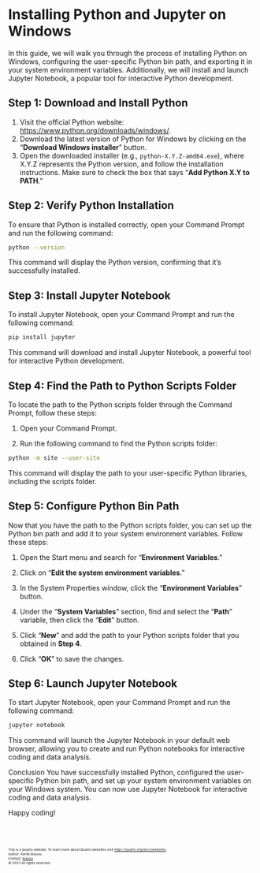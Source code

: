 # Installing Python and Jupyter on Windows

In this guide, we will walk you through the process of installing Python on Windows, configuring the user-specific Python bin path, and exporting it in your system environment variables. Additionally, we will install and launch Jupyter Notebook, a popular tool for interactive Python development.

## Step 1: Download and Install Python

1. Visit the official Python website: [https://www.python.org/downloads/windows/](https://www.python.org/downloads/windows/).
2. Download the latest version of Python for Windows by clicking on the "**Download Windows installer**" button.
3. Open the downloaded installer (e.g., `python-X.Y.Z-amd64.exe`), where X.Y.Z represents the Python version, and follow the installation instructions. Make sure to check the box that says "**Add Python X.Y to PATH**."

## Step 2: Verify Python Installation

To ensure that Python is installed correctly, open your Command Prompt and run the following command:

```bash
python --version
```
This command will display the Python version, confirming that it's successfully installed.

## Step 3: Install Jupyter Notebook
To install Jupyter Notebook, open your Command Prompt and run the following command:

```bash
pip install jupyter
```
This command will download and install Jupyter Notebook, a powerful tool for interactive Python development.

## Step 4: Find the Path to Python Scripts Folder
To locate the path to the Python scripts folder through the Command Prompt, follow these steps:

1. Open your Command Prompt.

2. Run the following command to find the Python scripts folder:
```bash
python -m site --user-site
```

This command will display the path to your user-specific Python libraries, including the scripts folder.

## Step 5: Configure Python Bin Path
Now that you have the path to the Python scripts folder, you can set up the Python bin path and add it to your system environment variables. Follow these steps:

1. Open the Start menu and search for "**Environment Variables**."

2. Click on "**Edit the system environment variables**."

3. In the System Properties window, click the "**Environment Variables**" button.

4. Under the "**System Variables**" section, find and select the "**Path**" variable, then click the "**Edit**" button.

5. Click "**New**" and add the path to your Python scripts folder that you obtained in **Step 4**.

6. Click "**OK**" to save the changes.

## Step 6: Launch Jupyter Notebook
To start Jupyter Notebook, open your Command Prompt and run the following command:

```bash
jupyter notebook
```

This command will launch the Jupyter Notebook in your default web browser, allowing you to create and run Python notebooks for interactive coding and data analysis.

Conclusion
You have successfully installed Python, configured the user-specific Python bin path, and set up your system environment variables on your Windows system. You can now use Jupyter Notebook for interactive coding and data analysis.

Happy coding!


<br><br>
<footer>
  <p><small><small><small><small>This is a Quarto website. To learn more about Quarto websites visit <https://quarto.org/docs/websites>.<br>
  Author: Kartik Bulusu<br>
  Contact: <a href="mailto:bulusu@gwu.edu">bulusu</a><br>
  &copy; 2023 All rights reserved</small></small></small></small></p>
</footer>